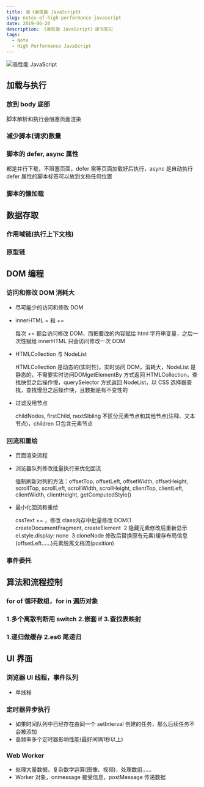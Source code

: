 ```yaml
---
title: 读《高性能 JavaScript》
slug: notes-of-high-performance-javascript
date: 2019-06-20
description: 《高性能 JavaScript》读书笔记
tags:
  - Note
  - High Performance JavaScript
---
```


![高性能 JavaScript](./images/高性能JavaScript.png)

## 加载与执行

### 放到 body 底部

脚本解析和执行会阻塞页面渲染

### 减少脚本(请求)数量

### 脚本的 defer, async 属性

都是并行下载，不阻塞页面，defer 需等页面加载好后执行，async 是自动执行defer 属性的脚本标签可以放到文档任何位置

### 脚本的懒加载

## 数据存取

### 作用域链(执行上下文栈)

### 原型链

## DOM 编程

### 访问和修改 DOM 消耗大

- 尽可能少的访问和修改 DOM
- innerHTML = 和 +=

  每次 += 都会访问修改 DOM，而把要改的内容赋给 html 字符串变量，之后一次性赋给 innerHTML 只会访问修改一次 DOM

- HTMLCollection 与 NodeList

  HTMLCollection 是动态的(实时性)，实时访问 DOM，消耗大，NodeList 是静态的，不需要实时访问DOMgetElementBy 方式返回 HTMLCollection，查找快但之后操作慢，querySelector 方式返回 NodeList，以 CSS 选择器查找，查找慢但之后操作快，且数据是有不变性的

- 过滤没用节点

  childNodes, firstChild, nextSibling 不区分元素节点和其他节点(注释、文本节点)，children 只包含元素节点

### 回流和重绘

- 页面渲染流程
- 浏览器队列修改批量执行来优化回流

  强制刷新对列的方法：offsetTop, offsetLeft, offsetWidth, offsetHeight, scrollTop, scrollLeft, scrollWidth, scrollHeight, clientTop, clientLeft, clientWidth, clientHeight, getComputedStyle()

- 最小化回流和重绘

  cssText += ，修改 class内存中批量修改 DOM(1 createDocumentFragment, createElement  2 隐藏元素修改后重新显示 el.style.display: none  3 cloneNode 修改后替换原有元素)缓存布局信息(offsetLeft……)元素脱离文档流(position)

### 事件委托

## 算法和流程控制

### for of 循环数组，for in 遍历对象

### 1.多个离散判断用 switch 2.嵌套 if 3.查找表映射

### 1.递归做缓存 2.es6 尾递归

## UI 界面

### 浏览器 UI 线程，事件队列

- 单线程

### 定时器异步执行

- 如果时间队列中已经存在由同一个 setInterval 创建的任务，那么后续任务不会被添加
- 高频率多个定时器影响性能(最好间隔1秒以上)

### Web Worker

- 处理大量数据，复杂数学运算(图像、视频)，处理数组……
- Worker 对象，onmessage 接受信息，postMessage 传递数据
